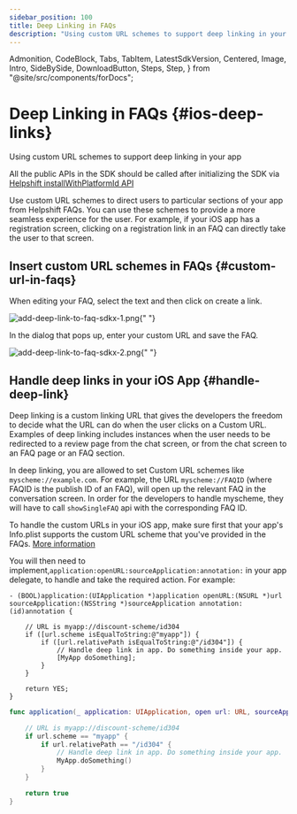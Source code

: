 ```yaml
---
sidebar_position: 100
title: Deep Linking in FAQs
description: "Using custom URL schemes to support deep linking in your app."
---
```


  Admonition,
  CodeBlock,
  Tabs,
  TabItem,
  LatestSdkVersion,
  Centered,
  Image,
  Intro,
  SideBySide,
  DownloadButton,
  Steps,
  Step,
} from "@site/src/components/forDocs";

# Deep Linking in FAQs {#ios-deep-links}

<Intro>

Using custom URL schemes to support deep linking in your app

</Intro>

<Admonition type="info" title="Note">

All the public APIs in the SDK should be called after initializing the SDK via [Helpshift installWithPlatformId API](/sdkx_ios/getting-started#start-using)

</Admonition>

Use custom URL schemes to direct users to particular sections of your app from Helpshift FAQs. You can use these schemes to provide a more seamless experience for the user. For example, if your iOS app has a registration screen, clicking on a registration link in an FAQ can directly take the user to that screen.

## Insert custom URL schemes in FAQs {#custom-url-in-faqs}

When editing your FAQ, select the text and then click on create a link.

<Image
  src="/static/books/sdkx_ios/add-deep-link-to-faq-sdkx-1.png"
  width="half"
  alt="add-deep-link-to-faq-sdkx-1.png"
/>{" "}

In the dialog that pops up, enter your custom URL and save the FAQ.

<Image
  src="/static/books/sdkx_ios/add-deep-link-to-faq-sdkx-2.png"
  width="half"
  alt="add-deep-link-to-faq-sdkx-2.png"
/>{" "}

## Handle deep links in your iOS App {#handle-deep-link}

Deep linking is a custom linking URL that gives the developers the freedom to decide what the URL can do when the user clicks on a Custom URL. Examples of deep linking includes instances when the user needs to be redirected to a review page from the chat screen, or from the chat screen to an FAQ page or an FAQ section.

In deep linking, you are allowed to set Custom URL schemes like `myscheme://example.com`.
For example, the URL `myscheme://FAQID` (where FAQID is the publish ID of an FAQ), will open up the relevant FAQ in the conversation screen. In order for the developers to handle myscheme, they will have to call `showSingleFAQ` api with the corresponding FAQ ID.

To handle the custom URLs in your iOS app, make sure first that your app's Info.plist supports the custom URL scheme that you've provided in the FAQs. [More information](https://developer.apple.com/documentation/xcode/defining-a-custom-url-scheme-for-your-app)

You will then need to implement,`application:openURL:sourceApplication:annotation:` in your app delegate, to handle and take the required action. For example:

<Tabs groupId="ios-languages">

<TabItem value="Objective-C" label="Objective-C">

```objc
- (BOOL)application:(UIApplication *)application openURL:(NSURL *)url sourceApplication:(NSString *)sourceApplication annotation:(id)annotation {

    // URL is myapp://discount-scheme/id304
    if ([url.scheme isEqualToString:@"myapp"]) {
        if ([url.relativePath isEqualToString:@"/id304"]) {
            // Handle deep link in app. Do something inside your app.
            [MyApp doSomething];
        }
    }

    return YES;
}
```

</TabItem>
<TabItem value="Swift" label="Swift">

```swift
func application(_ application: UIApplication, open url: URL, sourceApplication: String?, annotation: Any) -> Bool {

    // URL is myapp://discount-scheme/id304
    if url.scheme == "myapp" {
        if url.relativePath == "/id304" {
            // Handle deep link in app. Do something inside your app.
            MyApp.doSomething()
        }
    }

    return true
}
```

</TabItem>

</Tabs>
